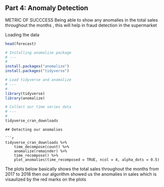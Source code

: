 
## Part 4: Anomaly Detection


METRIC OF SUCCCESS
Being able to show any anomalies in the total sales throughout the months , this will help 
in fraud detection in the supermarket




Loading the data

```{r}
head(forecast)

```
```R
# Installing anomalize package
# ---
# 
install.packages("anomalize")
install.packages("tidyverse")
```


```R
# Load tidyverse and anomalize
# ---
# 
library(tidyverse)
library(anomalize)

```

```{r}
# Collect our time series data
# ---
# 
tidyverse_cran_downloads
```

```
## Detecting our anomalies

```{r}
tidyverse_cran_downloads %>%
    time_decompose(count) %>%
    anomalize(remainder) %>%
    time_recompose() %>%
    plot_anomalies(time_recomposed = TRUE, ncol = 4, alpha_dots = 0.5)
```
The plots below basically shows the total sales throughout the months from 2017 to 2018 
then our algorithm showed us the anomalies in sales which is visaulized by the red marks on the plots
